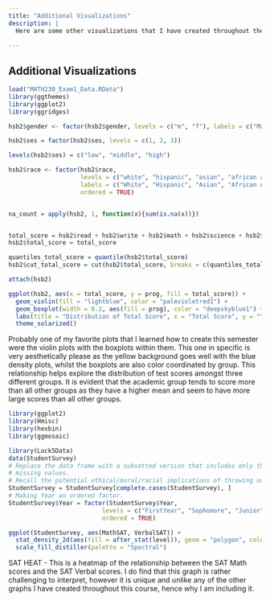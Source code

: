 ```yaml
---
title: "Additional Visualizations"
description: |
  Here are some other visualizations that I have created throughout the course of this semester. 
 
---
```


## Additional Visualizations

```r
load("MATH230_Exam1_Data.RData")
library(ggthemes)
library(ggplot2)
library(ggridges)

hsb2$gender <- factor(hsb2$gender, levels = c("m", "f"), labels = c("Male", "Female"))

hsb2$ses = factor(hsb2$ses, levels = c(1, 2, 3))

levels(hsb2$ses) = c("low", "middle", "high")

hsb2$race <- factor(hsb2$race, 
                    levels = c("white", "hispanic", "asian", "african american"), 
                    labels = c("White", "Hispanic", "Asian", "African American"), 
                    ordered = TRUE)


na_count = apply(hsb2, 1, function(x){sum(is.na(x))})


total_score = hsb2$read + hsb2$write + hsb2$math + hsb2$science + hsb2$socst
hsb2$total_score = total_score

quantiles_total_score = quantile(hsb2$total_score)
hsb2$cut_total_score = cut(hsb2$total_score, breaks = c(quantiles_total_score), labels = c("first", "second", "third", "fourth"))

attach(hsb2)


```


```r
ggplot(hsb2, aes(x = total_score, y = prog, fill = total_score)) +
  geom_violin(fill = "lightblue", color = "palevioletred1") +
  geom_boxplot(width = 0.2, aes(fill = prog), color = "deepskyblue1") +
  labs(title = "Distribution of Total Score", x = "Total Score", y = "")+
  theme_solarized()
```
Probably one of my favorite plots that I learned how to create this semester were the violin plots with the boxplots within them. This one in specific is very aesthetically please as the yellow background goes well with the blue density plots, whilst the boxplots are also color coordinated by group. This relationship helps explore the distribution of test scores amongst three different groups. It is evident that the academic group tends to score more than all other groups as they have a higher mean and seem to have more large scores than all other groups.

```r
library(ggplot2)
library(Hmisc)
library(hexbin)
library(ggmosaic)
```


```r
library(Lock5Data)
data(StudentSurvey)
# Replace the data frame with a subsetted version that includes only the rows without 
# missing values.  
# Recall the potential ethical/moral/racial implications of throwing out data.
StudentSurvey = StudentSurvey[complete.cases(StudentSurvey), ]
# Making Year an ordered factor.
StudentSurvey$Year = factor(StudentSurvey$Year, 
                          levels = c("FirstYear", "Sophomore", "Junior", "Senior"),
                          ordered = TRUE)
```

```r
ggplot(StudentSurvey, aes(MathSAT, VerbalSAT)) + 
  stat_density_2d(aes(fill = after_stat(level)), geom = "polygon", color = "grey", h = c(50, 50)) + 
  scale_fill_distiller(palette = "Spectral")
```
SAT HEAT - This is a heatmap of the relationship between the SAT Math scores and the SAT Verbal scores. I do find that this graph is rather challenging to interpret, however it is unique and unlike any of the other graphs I have created throughout this course, hence why I am including it. 
